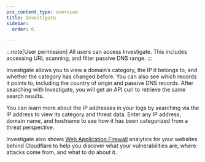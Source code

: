 ```yaml
---
pcx_content_type: overview
title: Investigate
sidebar:
  order: 6

---
```


:::note[User permission]
All users can access Investigate. This includes accessing URL scanning, and filter passive DNS range.
:::

Investigate allows you to view a domain’s category, the IP it belongs to, and whether the category has changed before. You can also see which records it points to, including the country of origin and passive DNS records. After searching with Investigate, you will get an API curl to retrieve the same search results.

You can learn more about the IP addresses in your logs by searching via the IP address to view its category and threat data. Enter any IP address, domain name, and hostname to see how it has been categorized from a threat perspective.

Investigate also shows [Web Application Firewall](https://developers.cloudflare.com/waf/) analytics for your websites behind Cloudflare to help you discover what your vulnerabilities are, where attacks come from, and what to do about it.
